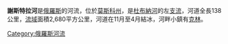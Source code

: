 '''謝斯特拉河'''是[[俄羅斯|俄羅斯]]的河流，位於[[莫斯科州|莫斯科州]]，是[[杜布納河_(伏爾加河流域)|杜布納河]]的左[[支流|支流]]，河道全長138公里，[[流域|流域]]面積2,680平方公里，河道在11月至4月結冰，河畔小鎮有[[克林_(莫斯科州)|克林]]。

[[Category:俄羅斯河流|Category:俄羅斯河流]]

{{俄羅斯地理小作品}}